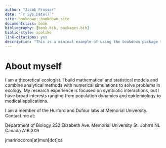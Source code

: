 ```yaml
--- 
author: "Jacob Prosser"
date: "`r Sys.Date()`"
site: bookdown::bookdown_site
documentclass: book
bibliography: [book.bib, packages.bib]
biblio-style: apalike
link-citations: yes
description: "This is a minimal example of using the bookdown package to write a book. The output format for this example is bookdown::gitbook."
---
```


# About myself 
I am a theoretical ecologist. I build mathematical and statistical models and combine analytical methods with numerical simulations to solve problems in ecology. My research experience is focused on symbiotic interactions, but I have broad interests ranging from population dynamics and epidemiology to medical applications.

I am a member of the Hurford and Dufour labs at Memorial University. Contact me at:

Department of Biology
232 Elizabeth Ave.
Memorial University
St. John’s NL Canada A1B 3X9

jmarinocoron[at]mun[dot]ca